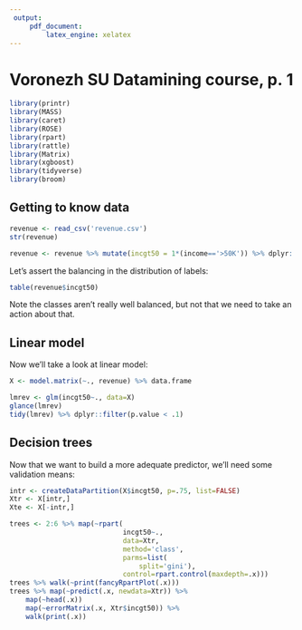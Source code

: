 ```yaml
---
 output:
     pdf_document:
         latex_engine: xelatex
---
```


# Voronezh SU Datamining course, p. 1

```r
library(printr)
library(MASS)
library(caret)
library(ROSE)
library(rpart)
library(rattle)
library(Matrix)
library(xgboost)
library(tidyverse)
library(broom)
```

Getting to know data
---

```r
revenue <- read_csv('revenue.csv')
str(revenue)
```

```r
revenue <- revenue %>% mutate(incgt50 = 1*(income=='>50K')) %>% dplyr::select(-income)
```

Let's assert the balancing in the distribution of labels:
```r
table(revenue$incgt50)
```

Note the classes aren't really well balanced,
but not that we need to take an action about that.

Linear model
---

Now we'll take a look at linear model:

```r
X <- model.matrix(~., revenue) %>% data.frame
```

```r
lmrev <- glm(incgt50~., data=X)
glance(lmrev)
tidy(lmrev) %>% dplyr::filter(p.value < .1)
```

Decision trees
---

Now that we want to build a more adequate predictor,
we'll need some validation means:
```r
intr <- createDataPartition(X$incgt50, p=.75, list=FALSE)
Xtr <- X[intr,]
Xte <- X[-intr,]
```


```r
trees <- 2:6 %>% map(~rpart(
                            incgt50~.,
                            data=Xtr,
                            method='class',
                            parms=list(
                                split='gini'),
                            control=rpart.control(maxdepth=.x)))
trees %>% walk(~print(fancyRpartPlot(.x)))
trees %>% map(~predict(.x, newdata=Xtr)) %>%
    map(~head(.x))
    map(~errorMatrix(.x, Xtr$incgt50)) %>%
    walk(print(.x))
```

